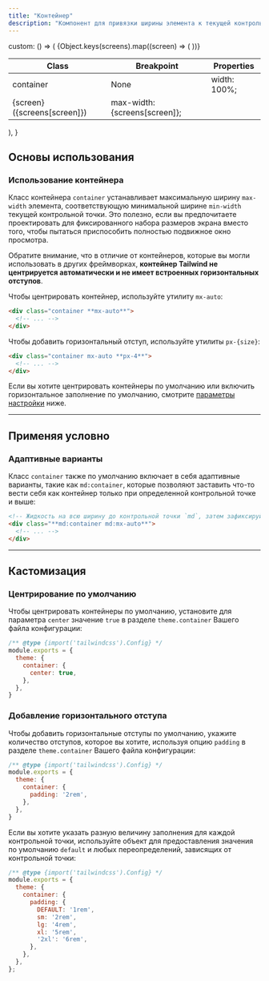 ```yaml
---
title: "Контейнер"
description: "Компонент для привязки ширины элемента к текущей контрольной точке."
---
```



  custom: () => (
    <table className="w-full text-left border-collapse">
      <colgroup>
        <col className="w-1/4" />
        <col className="w-1/4" />
        <col className="w-1/2" />
      </colgroup>
      <thead>
        <tr>
          <th className="sticky top-0 bg-white text-sm leading-6 font-semibold text-slate-700 p-0 dark:bg-slate-900 dark:text-slate-300">
            <div className="py-2 pr-2 border-b border-slate-200 dark:border-slate-400/20">Class</div>
          </th>
          <th className="sticky top-0 bg-white text-sm leading-6 font-semibold text-slate-700 p-0 dark:bg-slate-900 dark:text-slate-300">
            <div className="py-2 px-2 border-b border-slate-200 dark:border-slate-400/20">Breakpoint</div>
          </th>
          <th className="sticky top-0 bg-white text-sm leading-6 font-semibold text-slate-700 p-0 dark:bg-slate-900 dark:text-slate-300">
            <div className="py-2 pl-2 border-b border-slate-200 dark:border-slate-400/20">Properties</div>
          </th>
        </tr>
      </thead>
      <tbody className="align-baseline">
        <tr>
          <td translate="no" rowSpan={6} className="py-2 pr-2 font-mono font-bold text-xs leading-6 text-sky-500 whitespace-nowrap dark:text-sky-400">
            container
          </td>
          <td className="py-2 px-2 text-xs italic">
            None
          </td>
          <td translate="no" className="py-2 pl-2 font-mono text-xs leading-6 text-indigo-600 whitespace-pre dark:text-indigo-300">
            width: 100%;
          </td>
        </tr>
        {Object.keys(screens).map((screen) => (
          <tr key={screen}>
            <td translate="no" className="py-2 px-2 border-t border-slate-100 font-mono text-xs dark:border-slate-400/10">
              {screen} <span className="font-sans italic">({screens[screen]})</span>
            </td>
            <td translate="no" className="py-2 pl-2 font-mono text-xs leading-6 text-indigo-600 whitespace-pre border-t border-slate-100 dark:text-indigo-300 dark:border-slate-400/10">
              max-width: {screens[screen]};
            </td>
          </tr>
        ))}
      </tbody>
    </table>
  ),
}

## Основы использования

### Использование контейнера

Класс контейнера `container` устанавливает максимальную ширину `max-width` элемента, соответствующую минимальной ширине `min-width` текущей контрольной точки. Это полезно, если вы предпочитаете проектировать для фиксированного набора размеров экрана вместо того, чтобы пытаться приспособить полностью подвижное окно просмотра.

Обратите внимание, что в отличие от контейнеров, которые вы могли использовать в других фреймворках, **контейнер Tailwind не центрируется автоматически и не имеет встроенных горизонтальных отступов**.

Чтобы центрировать контейнер, используйте утилиту `mx-auto`:

```html
<div class="container **mx-auto**">
  <!-- ... -->
</div>
```

Чтобы добавить горизонтальный отступ, используйте утилиты `px-{size}`:

```html
<div class="container mx-auto **px-4**">
  <!-- ... -->
</div>
```

Если вы хотите центрировать контейнеры по умолчанию или включить горизонтальное заполнение по умолчанию, смотрите [параметры настройки](#customizing) ниже.

---

## Применяя условно

### Адаптивные варианты

Класс `container` также по умолчанию включает в себя адаптивные варианты, такие как `md:container`, которые позволяют заставить что-то вести себя как контейнер только при определенной контрольной точке и выше:

```html
<!-- Жидкость на всю ширину до контрольной точки `md`, затем зафиксируйте контейнер -->
<div class="**md:container md:mx-auto**">
  <!-- ... -->
</div>
```

---

## Кастомизация

### Центрирование по умолчанию

Чтобы центрировать контейнеры по умолчанию, установите для параметра `center` значение `true` в разделе `theme.container` Вашего файла конфигурации:

```js {{ filename: 'tailwind.config.js' }}
/** @type {import('tailwindcss').Config} */
module.exports = {
  theme: {
    container: {
      center: true,
    },
  },
}
```

### Добавление горизонтального отступа

Чтобы добавить горизонтальные отступы по умолчанию, укажите количество отступов, которое вы хотите, используя опцию `padding` в разделе `theme.container` Вашего файла конфигурации:

```js {{ filename: 'tailwind.config.js' }}
/** @type {import('tailwindcss').Config} */
module.exports = {
  theme: {
    container: {
      padding: '2rem',
    },
  },
}
```

Если вы хотите указать разную величину заполнения для каждой контрольной точки, используйте объект для предоставления значения по умолчанию `default` и любых переопределений, зависящих от контрольной точки:

```js {{ filename: 'tailwind.config.js' }}
/** @type {import('tailwindcss').Config} */
module.exports = {
  theme: {
    container: {
      padding: {
        DEFAULT: '1rem',
        sm: '2rem',
        lg: '4rem',
        xl: '5rem',
        '2xl': '6rem',
      },
    },
  },
};
```
